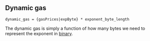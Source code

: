 ## Dynamic gas

    dynamic_gas = {gasPrices|expByte} * exponent_byte_length

The dynamic gas is simply a function of how many bytes we need to represent the exponent in [binary](https://en.wikipedia.org/wiki/Binary_number).
